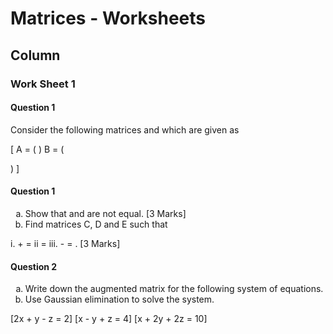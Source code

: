 
Matrices - Worksheets {data-navmenu="Section 6"}
==================================

Column {.tabset}
-----------------------------



### Work Sheet 1

#### Question 1
Consider the following matrices \textbf{A} and \textbf{B} which are given as


\[ A = \left(
  \begin{array}{ccc}
0 & 2 & 1 \\
2 &1 &2\\
1 &2 &0\\
  \end{array}
\right) \qquad
B = \left(
\begin{array}{ccc}
1 &0 &1\\
2 &1 &0\\
1 &2 &1\\
\end{array}
\right)
\]

#### Question 1

a. Show that \textbf{AB} and \textbf{BA} are not equal. [3 Marks]
b. Find matrices C, D and E such that

i.\textbf{B} + \textbf{C} = \textbf{A}
ii \textbf{BD} = \textbf{B}
iii. \textbf{B} - \textbf{E} = \textbf{A}. [3 Marks]


#### Question 2


a. Write down the augmented matrix for the following system of equations.
b. Use Gaussian elimination to solve the system. 

\[2x + y - z = 2\]
\[x - y + z = 4\]
\[x + 2y + 2z = 10\]
